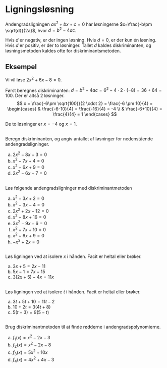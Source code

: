 # Ligningsløsning
Andengradsligningen $ax^2+bx+c=0$ har løsningerne $x=\frac{-b\pm \sqrt{d}}{2a}$, hvor $d=b^2-4ac$.

Hvis $d$ er negativ, er der ingen løsning. Hvis $d=0$, er der kun én løsning. Hvis $d$ er positiv, er der to løsninger. Tallet $d$ kaldes diskriminanten, og løsningsmetoden kaldes ofte for diskriminantsmetoden.

## Eksempel
Vi vil løse $2x^2+6x-8=0$.

Først beregnes diskriminanten: $d=b^2-4ac = 6^2 - 4\cdot 2 \cdot (-8)= 36+64=100$. Der er altså 2 løsninger. 
$$
x = \frac{-6\pm \sqrt{100}}{2 \cdot 2}
= \frac{-6 \pm 10}{4} 
=
\begin{cases}
& \frac{-6-10}{4} = \frac{-16}{4} = -4 \\
& \frac{-6+10}{4} = \frac{4}{4} = 1
\end{cases}
$$

De to løsninger er $x=-4$ og $x=1$.

##
Beregn diskriminanten, og angiv antallet af løsninger for nedenstående andengradsligninger.

a. $2x^2-8x+3=0$
b. $x^2-7x+4=0$
c. $x^2+6x+9=0$
d. $2x^2-6x+7=0$

##
Løs følgende andengradsligninger med diskriminantmetoden

a. $x^2-3x+2=0$
b. $x^2-3x-4=0$
c. $2x^2+2x-12=0$
d. $x^2+8x+16=0$
e. $3x^2-9x+6=0$
f. $x^2+7x+10=0$
g. $x^2+6x+9=0$
h. $-x^2+2x=0$

##
Løs ligningen ved at isolere $x$ i hånden.
Facit er heltal eller brøker.

a. $3x+5=2x-11$
b. $5x-1=7x-15$
c. $3(2x+5)-4x=11x$

##
Løs ligningen ved at isolere $t$ i hånden.
Facit er heltal eller brøker.

a. $3t+5t+10=11t-2$
b. $10+2t=3(4t+8)$
c. $5(t-3)=9(5-t)$

##
Brug diskriminantmetoden til at finde rødderne i andengradspolynomierne.

a. $f_1(x)= x^2 - 2x - 3$
b. $f_2(x)= x^2 - 2x -8$
c. $f_3(x)= 5x^2 + 10x$
d. $f_4(x)= 4x^2 + 4x -3$